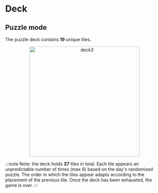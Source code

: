 # Deck

## Puzzle mode

The puzzle deck contains **19** unique tiles. 

<div align="center">
    <img width="350" src="deck3.png" alt="deck3" />
</div>

:::note
Note: the deck holds **37** tiles in total. Each tile appears an unpredictable number of times (max 6) based on the day's randomised puzzle. The order in which the tiles appear adapts according to the placement of the previous tile. Once the deck has been exhausted, the game is over.
:::
